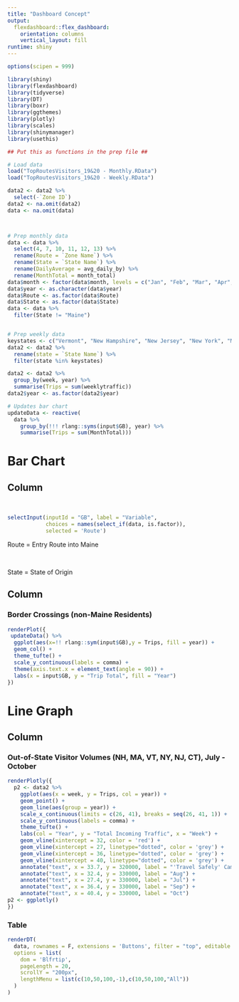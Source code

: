 ---
title: "Dashboard Concept"
output: 
  flexdashboard::flex_dashboard:
    orientation: columns
    vertical_layout: fill
runtime: shiny
---

```{r global, include=FALSE}

options(scipen = 999)

library(shiny)
library(flexdashboard)
library(tidyverse)
library(DT)
library(boxr)
library(ggthemes)
library(plotly)
library(scales)
library(shinymanager)
library(usethis)

## Put this as functions in the prep file ##

# Load data
load("TopRoutesVisitors_19&20 - Monthly.RData")
load("TopRoutesVisitors_19&20 - Weekly.RData")

data2 <- data2 %>% 
  select(-`Zone ID`)
data2 <- na.omit(data2)
data <- na.omit(data)



# Prep monthly data
data <- data %>% 
  select(4, 7, 10, 11, 12, 13) %>% 
  rename(Route = `Zone Name`) %>% 
  rename(State = `State Name`) %>% 
  rename(DailyAverage = avg_daily_by) %>% 
  rename(MonthTotal = month_total)
data$month <- factor(data$month, levels = c("Jan", "Feb", "Mar", "Apr", "May", "Jun", "Jul", "Aug"))
data$year <- as.character(data$year)
data$Route <- as.factor(data$Route)
data$State <- as.factor(data$State)
data <- data %>% 
  filter(State != "Maine")


# Prep weekly data
keystates <- c("Vermont", "New Hampshire", "New Jersey", "New York", "Massachusetts", "Connecticut")
data2 <- data2 %>% 
  rename(state = `State Name`) %>% 
  filter(state %in% keystates)

data2 <- data2 %>% 
  group_by(week, year) %>% 
  summarise(Trips = sum(weeklytraffic))
data2$year <- as.factor(data2$year)
```
 

```{r}
# Updates bar chart
updateData <- reactive(
  data %>% 
    group_by(!!! rlang::syms(input$GB), year) %>% 
    summarise(Trips = sum(MonthTotal))) 
```


Bar Chart
===================================== 


Column {.sidebar}
-----------------------------------------------------------------------

<br>


```{r}
selectInput(inputId = "GB", label = "Variable", 
            choices = names(select_if(data, is.factor)),        
            selected = 'Route')

```

Route = Entry Route into Maine


<br>


State = State of Origin 


Column {data-width=500}
-----------------------------------------------------------------------

### Border Crossings (non-Maine Residents)

```{r}
renderPlot({
 updateData() %>% 
  ggplot(aes(x=!! rlang::sym(input$GB),y = Trips, fill = year)) +
  geom_col() +
  theme_tufte() +
  scale_y_continuous(labels = comma) +
  theme(axis.text.x = element_text(angle = 90)) +
  labs(x = input$GB, y = "Trip Total", fill = "Year") 
})
```
  

Line Graph 
===================================== 


Column {data-width=500}
-----------------------------------------------------------------------
  
### Out-of-State Visitor Volumes (NH, MA, VT, NY, NJ, CT), July - October 
  
```{r}
renderPlotly({ 
  p2 <- data2 %>% 
    ggplot(aes(x = week, y = Trips, col = year)) +
    geom_point() +
    geom_line(aes(group = year)) + 
    scale_x_continuous(limits = c(26, 41), breaks = seq(26, 41, 1)) +
    scale_y_continuous(labels = comma) +
    theme_tufte() +
    labs(col = "Year", y = "Total Incoming Traffic", x = "Week") +
    geom_vline(xintercept = 32, color = 'red') +
    geom_vline(xintercept = 27, linetype="dotted", color = 'grey') +
    geom_vline(xintercept = 36, linetype="dotted", color = 'grey') +
    geom_vline(xintercept = 40, linetype="dotted", color = 'grey') +
    annotate("text", x = 33.7, y = 320000, label = "'Travel Safely' Campaign Begins") +
    annotate("text", x = 32.4, y = 330000, label = "Aug") +
    annotate("text", x = 27.4, y = 330000, label = "Jul") +
    annotate("text", x = 36.4, y = 330000, label = "Sep") +
    annotate("text", x = 40.4, y = 330000, label = "Oct") 
p2 <- ggplotly()    
})
```


### Table 
```{r}
renderDT(
  data, rownames = F, extensions = 'Buttons', filter = "top", editable = T,
  options = list( 
    dom = 'Blfrtip',
    pageLength = 20, 
    scrollY = "200px",
    lengthMenu = list(c(10,50,100,-1),c(10,50,100,"All"))
  )
)
```




